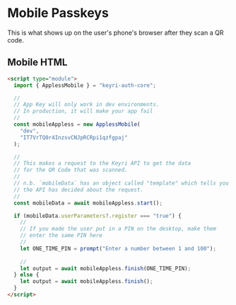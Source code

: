 # Mobile Passkeys

This is what shows up on the user's phone's browser after they scan a QR code.

## Mobile HTML

```html
<script type="module">
  import { ApplessMobile } = "keyri-auth-core";

  //
  // App Key will only work in dev environments.
  // In production, it will make your app fail
  //
  const mobileAppless = new ApplessMobile(
    "dev",
    "IT7VrTQ0r4InzsvCNJpRCRpi1qzfgpaj"
  );

  //
  // This makes a request to the Keyri API to get the data 
  // for the QR Code that was scanned.
  //
  // n.b. `mobileData` has an object called "template" which tells you everything
  // the API has decided about the request.
  //
  const mobileData = await mobileAppless.start();

  if (mobileData.userParameters?.register === "true") {
    //
    // If you made the user put in a PIN on the desktop, make them
    // enter the same PIN here
    //
    let ONE_TIME_PIN = prompt("Enter a number between 1 and 100");
    
    //
    let output = await mobileAppless.finish(ONE_TIME_PIN);
  } else {
    let output = await mobileAppless.finish();
  }
</script>

```